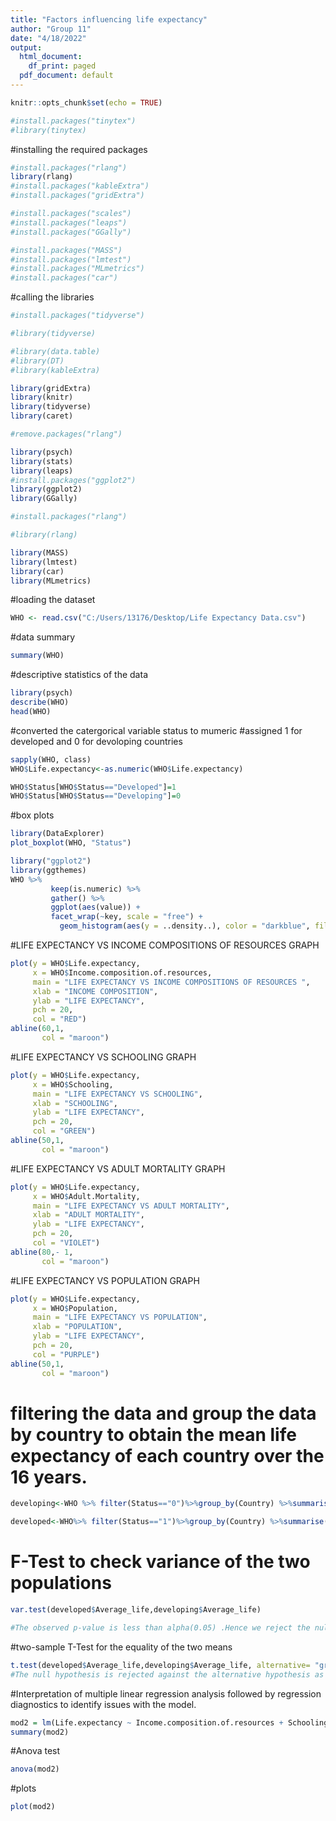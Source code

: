 ---
title: "Factors influencing life expectancy"
author: "Group 11"
date: "4/18/2022"
output:
  html_document:
    df_print: paged
  pdf_document: default
---

```{r setup, include=FALSE}
knitr::opts_chunk$set(echo = TRUE)
```
```{r}
#install.packages("tinytex")
#library(tinytex)
```

#installing the required packages
```{r}
#install.packages("rlang")
library(rlang)
#install.packages("kableExtra")
#install.packages("gridExtra")
```
```{r}
#install.packages("scales")
#install.packages("leaps")
#install.packages("GGally")
```
```{r}
#install.packages("MASS")
#install.packages("lmtest")
#install.packages("MLmetrics")
#install.packages("car")
```

#calling the libraries
```{r}
#install.packages("tidyverse")

#library(tidyverse) 
```
```{r}
#library(data.table)
#library(DT)
#library(kableExtra)
```
```{r}
library(gridExtra)
library(knitr)
library(tidyverse)
library(caret)
```

```{r}
#remove.packages("rlang")
```
```{r}
library(psych)
library(stats)
library(leaps)
#install.packages("ggplot2")
library(ggplot2)
library(GGally)
```
```{r}
#install.packages("rlang")

#library(rlang)
```
```{r}
library(MASS)
library(lmtest)
library(car)
library(MLmetrics)
```

#loading the dataset
```{r}
WHO <- read.csv("C:/Users/13176/Desktop/Life Expectancy Data.csv")
```

#data summary
```{r}
summary(WHO)
```
#descriptive statistics of the data
```{r}
library(psych)
describe(WHO)
head(WHO)
```
#converted the catergorical variable status to mumeric 
#assigned 1 for developed and 0 for devoloping countries
```{r}
sapply(WHO, class)
WHO$Life.expectancy<-as.numeric(WHO$Life.expectancy)

WHO$Status[WHO$Status=="Developed"]=1
WHO$Status[WHO$Status=="Developing"]=0
```
#box plots 
```{r}
library(DataExplorer)
plot_boxplot(WHO, "Status")
```
```{r}
library("ggplot2")
library(ggthemes)
WHO %>% 
         keep(is.numeric) %>% 
         gather() %>%           
         ggplot(aes(value)) +  
         facet_wrap(~key, scale = "free") + 
           geom_histogram(aes(y = ..density..), color = "darkblue", fill = "lightblue") + geom_density(alpha = 0.2) + theme_economist()
```
#LIFE EXPECTANCY VS INCOME COMPOSITIONS OF RESOURCES GRAPH
```{r}
plot(y = WHO$Life.expectancy,
     x = WHO$Income.composition.of.resources,
     main = "LIFE EXPECTANCY VS INCOME COMPOSITIONS OF RESOURCES ",
     xlab = "INCOME COMPOSITION",
     ylab = "LIFE EXPECTANCY",
     pch = 20,
     col = "RED")
abline(60,1,
       col = "maroon")
```
#LIFE EXPECTANCY VS SCHOOLING GRAPH
```{r}
plot(y = WHO$Life.expectancy,
     x = WHO$Schooling,
     main = "LIFE EXPECTANCY VS SCHOOLING",
     xlab = "SCHOOLING",
     ylab = "LIFE EXPECTANCY",
     pch = 20,
     col = "GREEN")
abline(50,1,
       col = "maroon")
```
#LIFE EXPECTANCY VS ADULT MORTALITY GRAPH
```{r}
plot(y = WHO$Life.expectancy,
     x = WHO$Adult.Mortality,
     main = "LIFE EXPECTANCY VS ADULT MORTALITY",
     xlab = "ADULT MORTALITY",
     ylab = "LIFE EXPECTANCY",
     pch = 20,
     col = "VIOLET")
abline(80,- 1,
       col = "maroon")
```
#LIFE EXPECTANCY VS POPULATION GRAPH
```{r}
plot(y = WHO$Life.expectancy,
     x = WHO$Population,
     main = "LIFE EXPECTANCY VS POPULATION",
     xlab = "POPULATION",
     ylab = "LIFE EXPECTANCY",
     pch = 20,
     col = "PURPLE")
abline(50,1,
       col = "maroon")
```

#  filtering the data and group the data by country to obtain the mean life expectancy of each country over the 16 years.

```{r}
developing<-WHO %>% filter(Status=="0")%>%group_by(Country) %>%summarise(Average_life=mean(Life.expectancy))

developed<-WHO%>% filter(Status=="1")%>%group_by(Country) %>%summarise(Average_life=mean(Life.expectancy))
```
# F-Test to check variance of the two populations
```{r}
var.test(developed$Average_life,developing$Average_life)

#The observed p-value is less than alpha(0.05) .Hence we reject the null hypothesis and accept the alternate statement that the variance of two populations is not equal.
```
#two-sample T-Test for the equality of the two means
```{r}
t.test(developed$Average_life,developing$Average_life, alternative= "greater",var.equal = FALSE)
#The null hypothesis is rejected against the alternative hypothesis as the p-value<0.05. Hence we conclude that life expectancy in developed countries is more than that of developing countries with 95% confidence.
```
#Interpretation of multiple linear regression analysis followed by regression diagnostics to identify issues with the model.
```{r}
mod2 = lm(Life.expectancy ~ Income.composition.of.resources + Schooling + Adult.Mortality + Population, data = WHO)
summary(mod2)
```
#Anova test
```{r}
anova(mod2)
```
#plots
```{r}
plot(mod2)
```
